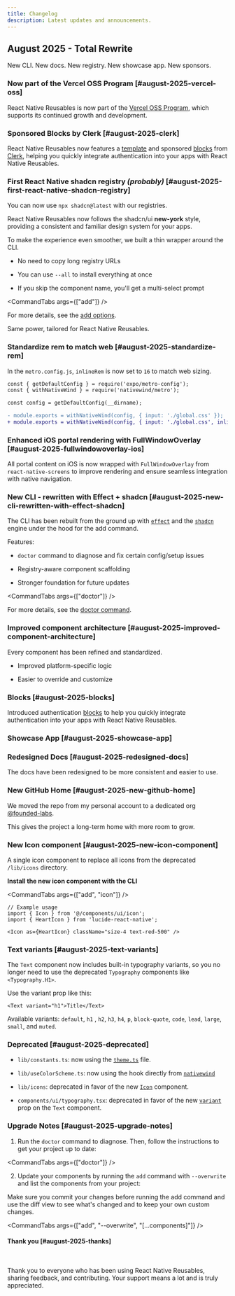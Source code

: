 ```yaml
---
title: Changelog
description: Latest updates and announcements.
---
```



## August 2025 - Total Rewrite

New CLI. New docs. New registry. New showcase app. New sponsors.


### Now part of the Vercel OSS Program [#august-2025-vercel-oss]

<VercelOssBadge />

React Native Reusables is now part of the [Vercel OSS Program](https://vercel.com/oss), which supports its continued growth and development.

### Sponsored Blocks by Clerk [#august-2025-clerk]

<a href="https://go.clerk.com/gjgxNgT" target="_blank" className="block w-fit">
  <ClerkLogo />
</a>

React Native Reusables now features a [template](https://github.com/founded-labs/react-native-reusables-templates/tree/main/clerk-auth) and sponsored [blocks](/docs/blocks/authentication) from [Clerk](https://go.clerk.com/gjgxNgT), helping you quickly integrate authentication into your apps with React Native Reusables.


### First React Native shadcn registry _(probably)_ [#august-2025-first-react-native-shadcn-registry]

You can now use `npx shadcn@latest` with our registries.

React Native Reusables now follows the shadcn/ui **new-york** style, providing a consistent and familiar design system for your apps.

To make the experience even smoother, we built a thin wrapper around the CLI.

- No need to copy long registry URLs

- You can use `--all` to install everything at once

- If you skip the component name, you'll get a multi-select prompt


<CommandTabs args={["add"]} />

<span className="text-sm">For more details, see the [add options](/docs/cli#add).</span> 

Same power, tailored for React Native Reusables.

### Standardize rem to match web [#august-2025-standardize-rem]

In the `metro.config.js`, `inlineRem` is now set to `16` to match web sizing.

```diff title="metro.config.js"
const { getDefaultConfig } = require('expo/metro-config');
const { withNativeWind } = require('nativewind/metro');

const config = getDefaultConfig(__dirname);

- module.exports = withNativeWind(config, { input: './global.css' });
+ module.exports = withNativeWind(config, { input: './global.css', inlineRem: 16 });
```

### Enhanced iOS portal rendering with FullWindowOverlay [#august-2025-fullwindowoverlay-ios]

All portal content on iOS is now wrapped with `FullWindowOverlay` from `react-native-screens` to improve rendering and ensure seamless integration with native navigation.

### New CLI - rewritten with Effect + shadcn [#august-2025-new-cli-rewritten-with-effect-shadcn]

The CLI has been rebuilt from the ground up with [`effect`](https://effect.website) and the [`shadcn`](https://ui.shadcn.com/docs/cli) engine under the hood for the add command.

Features:

- `doctor` command to diagnose and fix certain config/setup issues

- Registry-aware component scaffolding

- Stronger foundation for future updates

<CommandTabs args={["doctor"]} />

<span className="text-sm">For more details, see the [doctor command](/docs/cli#doctor).</span> 

### Improved component architecture [#august-2025-improved-component-architecture]

Every component has been refined and standardized.

- Improved platform-specific logic

- Easier to override and customize


### Blocks [#august-2025-blocks]

Introduced authentication [blocks](/docs/blocks/authentication) to help you quickly integrate authentication into your apps with React Native Reusables.

### Showcase App [#august-2025-showcase-app]

<DownloadAppBanner />

### Redesigned Docs [#august-2025-redesigned-docs]

The docs have been redesigned to be more consistent and easier to use.

### New GitHub Home [#august-2025-new-github-home]

We moved the repo from my personal account to a dedicated org [@founded-labs](https://github.com/founded-labs).

This gives the project a long-term home with more room to grow.

### New Icon component [#august-2025-new-icon-component]

A single icon component to replace all icons from the deprecated `/lib/icons` directory.

**Install the new icon component with the CLI**

<CommandTabs args={["add", "icon"]} />


```tsx
// Example usage
import { Icon } from '@/components/ui/icon';
import { HeartIcon } from 'lucide-react-native';

<Icon as={HeartIcon} className="size-4 text-red-500" />

```

### Text variants [#august-2025-text-variants]

The `Text` component now includes built-in typography variants, so you no longer need to use the deprecated `Typography` components like `<Typography.H1>`.

Use the variant prop like this:

```tsx
<Text variant="h1">Title</Text>
```

Available variants: `default`, `h1` , `h2`, `h3`, `h4`, `p`, `block-quote`, `code`, `lead`, `large`, `small`, and `muted`.

### Deprecated [#august-2025-deprecated]

- `lib/constants.ts`: now using the [`theme.ts`](/docs/customization#themets) file.

- `lib/useColorScheme.ts`: now using the hook directly from [`nativewind`](https://www.nativewind.dev/docs/api/use-color-scheme)

- `lib/icons`: deprecated in favor of the new [`Icon`](#august-2025-new-icon-component) component.

- `components/ui/typography.tsx`: deprecated in favor of the new [`variant`](#august-2025-text-variants) prop on the `Text` component.

### Upgrade Notes [#august-2025-upgrade-notes]
1. Run the `doctor` command to diagnose. Then, follow the instructions to get your project up to date:

<CommandTabs args={["doctor"]} />

2. Update your components by running the `add` command with `--overwrite` and list the components from your project:

<Callout type="warn">
  Make sure you commit your changes before running the add command and use the diff view to see what's changed and to keep
  your own custom changes.
</Callout>

<CommandTabs args={["add", "--overwrite", "[...components]"]} />

<span className='sr-only'>

#### Thank you [#august-2025-thanks]

</span>

<br />

Thank you to everyone who has been using React Native Reusables, sharing feedback, and contributing.
Your support means a lot and is truly appreciated.